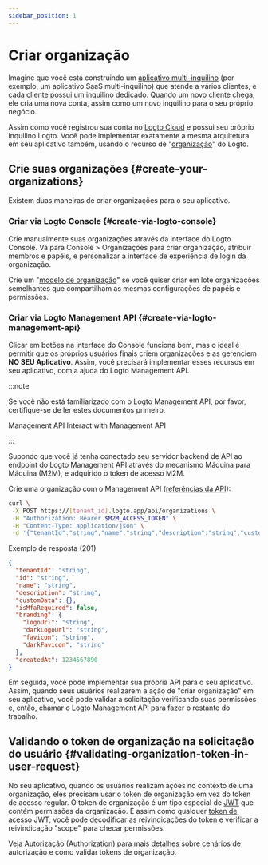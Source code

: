 ```yaml
---
sidebar_position: 1
---
```


# Criar organização

Imagine que você está construindo um [aplicativo multi-inquilino](https://auth.wiki/multi-tenancy) (por exemplo, um aplicativo SaaS multi-inquilino) que atende a vários clientes, e cada cliente possui um inquilino dedicado. Quando um novo cliente chega, ele cria uma nova conta, assim como um novo inquilino para o seu próprio negócio.

Assim como você registrou sua conta no [Logto Cloud](https://cloud.logto.io/) e possui seu próprio inquilino Logto. Você pode implementar exatamente a mesma arquitetura em seu aplicativo também, usando o recurso de "[organização](/organizations)" do Logto.

## Crie suas organizações \{#create-your-organizations}

Existem duas maneiras de criar organizações para o seu aplicativo.

### Criar via Logto Console \{#create-via-logto-console}

Crie manualmente suas organizações através da interface do Logto Console. Vá para <CloudLink to="/organizations">Console > Organizações</CloudLink> para criar organização, atribuir membros e papéis, e personalizar a interface de experiência de login da organização.

Crie um "[modelo de organização](/authorization/organization-template)" se você quiser criar em lote organizações semelhantes que compartilham as mesmas configurações de papéis e permissões.

### Criar via Logto Management API \{#create-via-logto-management-api}

Clicar em botões na interface do Console funciona bem, mas o ideal é permitir que os próprios usuários finais criem organizações e as gerenciem **NO SEU Aplicativo**. Assim, você precisará implementar esses recursos em seu aplicativo, com a ajuda do Logto Management API.

:::note

Se você não está familiarizado com o Logto Management API, por favor, certifique-se de ler estes documentos primeiro.

<Url href="/concepts/core-service/#management-api">Management API</Url>
<Url href="/integrate-logto/interact-with-management-api">Interact with Management API</Url>

:::

Supondo que você já tenha conectado seu servidor backend de API ao endpoint do Logto Management API através do mecanismo Máquina para Máquina (M2M), e adquirido o token de acesso M2M.

Crie uma organização com o Management API ([referências da API](https://openapi.logto.io/operation/operation-createorganization)):

```bash
curl \
 -X POST https://[tenant_id].logto.app/api/organizations \
 -H "Authorization: Bearer $M2M_ACCESS_TOKEN" \
 -H "Content-Type: application/json" \
 -d '{"tenantId":"string","name":"string","description":"string","customData":{},"isMfaRequired":false,"branding":{"logoUrl":"string","darkLogoUrl":"string","favicon":"string","darkFavicon":"string"},"createdAt":1234567890}'
```

Exemplo de resposta (201)

```json
{
  "tenantId": "string",
  "id": "string",
  "name": "string",
  "description": "string",
  "customData": {},
  "isMfaRequired": false,
  "branding": {
    "logoUrl": "string",
    "darkLogoUrl": "string",
    "favicon": "string",
    "darkFavicon": "string"
  },
  "createdAt": 1234567890
}
```

Em seguida, você pode implementar sua própria API para o seu aplicativo. Assim, quando seus usuários realizarem a ação de "criar organização" em seu aplicativo, você pode validar a solicitação verificando suas permissões e, então, chamar o Logto Management API para fazer o restante do trabalho.

## Validando o token de organização na solicitação do usuário \{#validating-organization-token-in-user-request}

No seu aplicativo, quando os usuários realizam ações no contexto de uma organização, eles precisam usar o token de organização em vez do token de acesso regular. O token de organização é um tipo especial de [JWT](https://auth.wiki/jwt) que contém permissões da organização. E assim como qualquer [token de acesso](https://auth.wiki/access-token) JWT, você pode decodificar as reivindicações do token e verificar a reivindicação "scope" para checar permissões.

Veja <Url href="/authorization">Autorização (Authorization)</Url> para mais detalhes sobre cenários de autorização e como validar tokens de organização.
